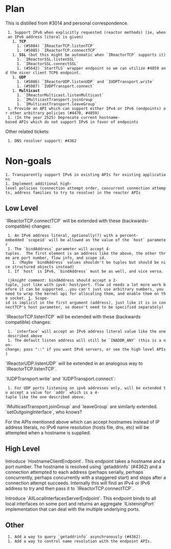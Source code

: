 = Plan =

This is distilled from #3014 and personal correspondence.

  1. Support IPv6 when explicitly requested (reactor methods) (ie, when an IPv6 address literal is given)
    1. '''TCP'''
      1. (#5084) `IReactorTCP.listenTCP`
      1. (#5085) `IReactorTCP.connectTCP`
    1. '''SSL''' (but this might be automatic when `IReactorTCP` supports it)
      1. `IReactorSSL.listenSSL`
      1. `IReactorSSL.connectSSL`
      1. (#5642) `StartTLS` wrapper endpoint so we can utilize #4859 and the nicer client TCP6 endpoint.
    1. '''UDP'''
      1. (#5086) `IReactorUDP.listenUDP` and `IUDPTransport.write`
      1. (#5087) `IUDPTransport.connect`
    1. '''Multicast'''
      1. `IReactorMulticast.listenMulticast`
      1. `IMulticastTransport.joinGroup`
      1. `IMulticastTransport.leaveGroup`
  1. Provide an API which can support either IPv4 or IPv6 (endpoints) or other arbitrary policies (#4470, #4859)
  1. (In the year 2525) Deprecate current hostname-based APIs which do not support IPv6 in favor of endpoints

Other related tickets:
  1. DNS resolver support: #4362

= Non-goals =

 1. Transparently support IPv6 in existing APIs for existing applications
 1. Implement additional high-level policies (connection attempt order, concurrent connection attempts, address families to try to resolve) in the reactor APIs

== Low Level ==

`IReactorTCP.connectTCP` will be extended with these (backwards-compatible) changes:

  1. An IPv6 address literal, optionally(?) with a percent-embedded `scopeid` will be allowed as the value of the `host` parameter
  1. The `bindAddress` parameter will accept 4-tuples.  The first element is an address like the above, the other three are port number, flow info, and scope id.
    1. (Maybe `bindAddress` values shouldn't be tuples but should be nice structured objects instead)
  1. If `host` is IPv6, `bindAddress` must be as well, and vice versa.

  (''jknight comment'': bindAddress should accept a 2-tuple, just like with ipv4: host/port. flow id needs a lot more work before it can be supported...you can't just use arbitrary numbers, you need to wrap the kernel api for allocating them, and enable them on the socket. [http://xpg.dk/projects/linux-ipv6-flow-label-mangement-api]. Scope-id is implicit in the first argument (address), just like it is in connectTCP's host parameter, so doesn't need to be specified separately)

`IReactorTCP.listenTCP` will be extended with these (backwards compatible) changes:

  1. `interface` will accept an IPv6 address literal value like the one described above
  1. The default listen address will still be `INADDR_ANY` (this is a non-change; pass "::" if you want IPv6 servers, or see the high level APIs)

`IReactorUDP.listenUDP` will be extended in an analogous way to `IReactorTCP.listenTCP`.

`IUDPTransport.write` and `IUDPTransport.connect`:

  1. For UDP ports listening on ipv6 addresses only, will be extended to accept a value for `addr` which is a 4-tuple like the one described above.

`IMulticastTransport.joinGroup` and `leaveGroup` are similarly extended.  `setOutgoingInterface`, who knows?

For the APIs mentioned above which can accept hostnames instead of IP address
literals, no IPv6 name resolution (hosts file, dns, etc) will be attempted when
a hostname is supplied.

== High Level ==

Introduce `HostnameClientEndpoint`.  This endpoint takes a hostname and a port
number.  The hostname is resolved using `getaddrinfo` (#4362) and a connection
attempted to each address (perhaps serially, perhaps concurrently, perhaps
concurrently with a staggered start) and stops after a connection attempt
succeeds.  Internally this will find an IPv4 or IPv6 address to try and then
pass it to `IReactorTCP.connectTCP`.

Introduce `AllLocalInterfacesServerEndpoint`.  This endpoint binds to all local
interfaces on some port and returns an aggregate `IListeningPort` implementation
that can deal with the multiple underlying ports.

== Other ==

  1. Add a way to query `getaddrinfo` asynchronously (#4362).
  1. Add a way to control name resolution with the endpoint APIs.
